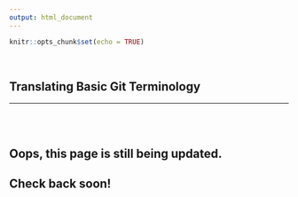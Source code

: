 ```yaml
---
output: html_document
---
```


```r
knitr::opts_chunk$set(echo = TRUE)
```

<br>

## Translating Basic Git Terminology
***

<br>
<br>

## Oops, this page is still being updated. 

## Check back soon!
